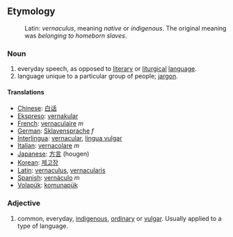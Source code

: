 ==Etymology==
:Latin: ''vernaculus'', meaning ''native'' or ''indigenous''. The original meaning was ''belonging to homeborn slaves''.

===Noun===
#everyday speech, as opposed to [[literary]] or [[liturgical]] [[language]].
#language unique to a particular group of people; [[jargon]].

==== Translations ====
*[[Chinese]]: [[白话]]
*[[Ekspreso]]: [[vernakular]]
*[[French]]: [[vernaculaire]] ''m''
*[[German]]: [[Sklavensprache]] ''f''
*[[Interlingua]]: [[vernacular]], [[lingua vulgar]] 
*[[Italian]]: [[vernacolare]] ''m''
*[[Japanese]]: [[方言]] (hougen)
*[[Korean]]: [[제고장]]
*[[Latin]]: [[vernaculus]], [[vernacularis]]
*[[Spanish]]: [[vernáculo]] ''m''
*[[Volapük]]: [[komunapük]]

===Adjective===
#common, everyday, [[indigenous]], [[ordinary]] or  [[vulgar]]. Usually applied to a type of language.